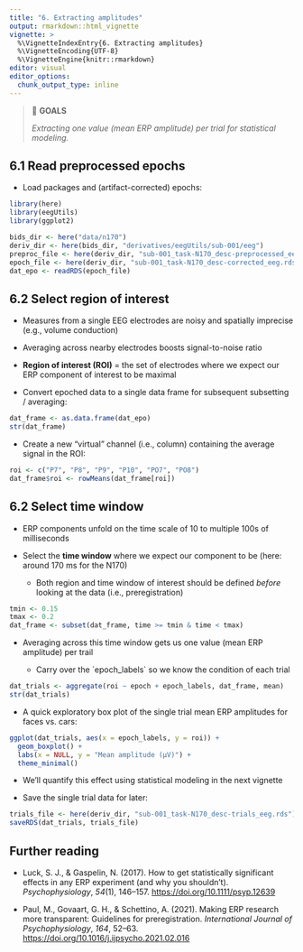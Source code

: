 ```yaml
---
title: "6. Extracting amplitudes"
output: rmarkdown::html_vignette
vignette: >
  %\VignetteIndexEntry{6. Extracting amplitudes}
  %\VignetteEncoding{UTF-8}
  %\VignetteEngine{knitr::rmarkdown}
editor: visual
editor_options:
  chunk_output_type: inline
---
```


> 🎯 **GOALS**
>
> *Extracting one value (mean ERP amplitude) per trial for statistical modeling.*

## 6.1 Read preprocessed epochs

-   Load packages and (artifact-corrected) epochs:

```r
library(here)
library(eegUtils)
library(ggplot2)
```

```r
bids_dir <- here("data/n170")
deriv_dir <- here(bids_dir, "derivatives/eegUtils/sub-001/eeg")
preproc_file <- here(deriv_dir, "sub-001_task-N170_desc-preprocessed_eeg.rds")
epoch_file <- here(deriv_dir, "sub-001_task-N170_desc-corrected_eeg.rds")
dat_epo <- readRDS(epoch_file)
```

## 6.2 Select region of interest

-   Measures from a single EEG electrodes are noisy and spatially imprecise (e.g., volume conduction)

-   Averaging across nearby electrodes boosts signal-to-noise ratio

-   **Region of interest (ROI)** = the set of electrodes where we expect our ERP component of interest to be maximal

-   Convert epoched data to a single data frame for subsequent subsetting / averaging:

```r
dat_frame <- as.data.frame(dat_epo)
str(dat_frame)
```

-   Create a new "virtual" channel (i.e., column) containing the average signal in the ROI:

```r
roi <- c("P7", "P8", "P9", "P10", "PO7", "PO8")
dat_frame$roi <- rowMeans(dat_frame[roi])
```

## 6.2 Select time window

-   ERP components unfold on the time scale of 10 to multiple 100s of milliseconds

-   Select the **time window** where we expect our component to be (here: around 170 ms for the N170)

    -   Both region and time window of interest should be defined *before* looking at the data (i.e., preregistration)

```r
tmin <- 0.15
tmax <- 0.2
dat_frame <- subset(dat_frame, time >= tmin & time < tmax)
```

-   Averaging across this time window gets us one value (mean ERP amplitude) per trail

    -   Carry over the \`epoch_labels\` so we know the condition of each trial

```r
dat_trials <- aggregate(roi ~ epoch + epoch_labels, dat_frame, mean)
str(dat_trials)
```

-   A quick exploratory box plot of the single trial mean ERP amplitudes for faces vs. cars:

```r
ggplot(dat_trials, aes(x = epoch_labels, y = roi)) +
  geom_boxplot() +
  labs(x = NULL, y = "Mean amplitude (µV)") +
  theme_minimal()
```

-   We'll quantify this effect using statistical modeling in the next vignette

-   Save the single trial data for later:

```r
trials_file <- here(deriv_dir, "sub-001_task-N170_desc-trials_eeg.rds")
saveRDS(dat_trials, trials_file)
```

## Further reading

-   Luck, S. J., & Gaspelin, N. (2017). How to get statistically significant effects in any ERP experiment (and why you shouldn't). *Psychophysiology*, *54*(1), 146--157. <https://doi.org/10.1111/psyp.12639>

-   Paul, M., Govaart, G. H., & Schettino, A. (2021). Making ERP research more transparent: Guidelines for preregistration. *International Journal of Psychophysiology*, *164*, 52--63. <https://doi.org/10.1016/j.ijpsycho.2021.02.016>
